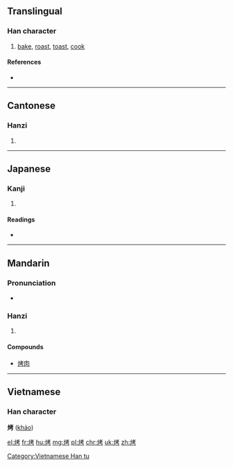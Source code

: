 ==Translingual==

===Han character===
{{Han char|rn=86|rad=火|as=06|sn=10|four=9482<sub>7</sub>|canj=火十大尸 (FJKS)}}

# [[bake]], [[roast]], [[toast]], [[cook]]

====References====
* {{Han ref|kx=0671.081|dkj=19034|hdz=32198.150|uh=70E4|ud=28900|bh=AF4E|bd=44878}}

----

==Cantonese==

===Hanzi===
{{yue-hanzi|jyut=haau1|y=haau1}}

# {{defn|lang=yue|sort=火06}}

----

==Japanese==

===Kanji===
{{ja-kanji|grade=|rs=火06}}

# {{defn|lang=ja|sort=火06}}

====Readings====
* {{ja-readings|on=[[こう]] (kō)|kun=[[あぶる]] (aburu)}}

----

==Mandarin==

===Pronunciation===
* {{audio|Zh-kao.ogg|Audio|lang=cmn}}

===Hanzi===
{{cmn-hanzi|pin=[[kǎo]] ([[kao3]])|wg=k'ao<sup>3</sup>}}
#{{defn|lang=cmn|sort=火06}}

====Compounds====
*[[烤肉]]

----

==Vietnamese==
===Han character===
'''烤''' ([[khảo]])

[[Category:Vietnamese Han tu]]

[[el:烤]]
[[fr:烤]]
[[hu:烤]]
[[mg:烤]]
[[pl:烤]]
[[chr:烤]]
[[uk:烤]]
[[zh:烤]]